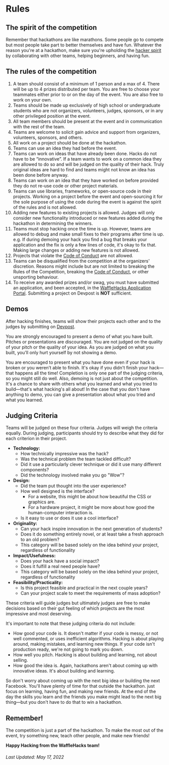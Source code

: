 # Rules

## The spirit of the competition

Remember that hackathons are like marathons.
Some people go to compete but most people take part to better themselves and have fun.
Whatever the reason you're at a hackathon, make sure you're upholding the [hacker spirit](https://medium.com/@tfogo/the-spirit-of-hackathons-a0d81a65060a#.6cx5ac9t8) by collaborating with other teams, helping beginners, and having fun.


## The rules of the competition

1. A team should consist of a minimum of 1 person and a max of 4.
   There will be up to 4 prizes distributed per team.
   You are free to choose your teammates either prior to or on the day of the event.
   You are also free to work on your own.
2. Teams should be made up exclusively of high school or undergraduate students who are not organizers, volunteers, judges, sponsors, or in any other privileged position at the event.
3. All team members should be present at the event and in communication with the rest of the team.
4. Teams are welcome to solicit gain advice and support from organizers, volunteers, sponsors, and others.
5. All work on a project should be done at the hackathon.
6. Teams can use an idea they had before the event.
7. Teams can work on ideas that have already been done.
   Hacks do not have to be “innovative”.
   If a team wants to work on a common idea they are allowed to do so and will be judged on the quality of their hack.
   Truly original ideas are hard to find and teams might not know an idea has been done before anyway.
8. Teams can work on an idea that they have worked on before provided they do not re-use code or other project materials.
9. Teams can use libraries, frameworks, or open-source code in their projects.
   Working on a project before the event and open-sourcing it for the sole purpose of using the code during the event is against the spirit of the rules and is not allowed.
10. Adding new features to existing projects is allowed.
    Judges will only consider new functionality introduced or new features added during the hackathon in determining the winners.
11. Teams must stop hacking once the time is up.
    However, teams are allowed to debug and make small fixes to their programs after time is up.
    e.g. If during demoing your hack you find a bug that breaks your application and the fix is only a few lines of code, it's okay to fix that.
    Making large changes or adding new features is not allowed.
12. Projects that violate the [Code of Conduct](https://mlh.io/code-of-conduct) are not allowed.
13. Teams can be disqualified from the competition at the organizers' discretion.
    Reasons might include but are not limited to breaking the Rules of the Competition, breaking the [Code of Conduct](https://mlh.io/code-of-conduct), or other unsporting behaviour.
14. To receive any awarded prizes and/or swag, you must have submitted an application, and been accepted, in the [WaffleHacks Application Portal](https://apply.wafflehacks.org).
    Submitting a project on Devpost is **NOT** sufficient.


## Demos

After hacking finishes, teams will show their projects each other and to the judges by submitting on [Devpost](https://wffl.link/devpost).

You are strongly encouraged to present a demo of what you have built.
Pitches or presentations are discouraged.
You are not judged on the quality of your pitch or the quality of your idea.
As you are judged on what you built, you'll only hurt yourself by not showing a demo.

You are encouraged to present what you have done even if your hack is broken or you weren’t able to finish.
It's okay if you didn't finish your hack—that happens all the time!
Completion is only one part of the judging criteria, so you might still do well.
Also, demoing is not just about the competition.
It's a chance to share with others what you learned and what you tried to build—that's what hacking's all about!
In the case that you don't have anything to demo, you can give a presentation about what you tried and what you learned.


## Judging Criteria

Teams will be judged on these four criteria.
Judges will weigh the criteria equally.
During judging, participants should try to describe what they did for each criterion in their project.

- __Technology:__
    - How technically impressive was the hack?
    - Was the technical problem the team tackled difficult?
    - Did it use a particularly clever technique or did it use many different components?
    - Did the technology involved make you go "Wow"?
- __Design:__
    - Did the team put thought into the user experience?
    - How well designed is the interface?
        - For a website, this might be about how beautiful the CSS or graphics are.
        - For a hardware project, it might be more about how good the human-computer interaction is.
    - Is it easy to use or does it use a cool interface?
- __Originality:__
    - Can your hack inspire innovation in the next generation of students?
    - Does it do something entirely novel, or at least take a fresh approach to an old problem?
    - This category will be based solely on the idea behind your project, regardless of functionality
- __Impact/Usefulness:__
    - Does your hack have a social impact?
    - Does it fulfill a real need people have?
    - This category will be based solely on the idea behind your project, regardless of functionality
- __Feasibility/Practicality:__
    - Is this project feasible and practical in the next couple years?
    - Can your project scale to meet the requirements of mass adoption?

These criteria will guide judges but ultimately judges are free to make decisions based on their gut feeling of which projects are the most impressive and most deserving.

It's important to note that these judging criteria do not include:

- How good your code is.
  It doesn't matter if your code is messy, or not well commented, or uses inefficient algorithms.
  Hacking is about playing around, making mistakes, and learning new things.
  If your code isn't production ready, we're not going to mark you down.
- How well you pitch.
  Hacking is about building and learning, not about selling.
- How good the idea is.
  Again, hackathons aren't about coming up with innovative ideas.
  It's about building and learning.

So don't worry about coming up with the next big idea or building the next Facebook. You'll have plenty of time for that outside the hackathon. just focus on learning, having fun, and making new friends. At the end of the day the skills you learn and the friends you make might lead to the next big thing—but you don't have to do that to win a hackathon.


## Remember!

The competition is just a part of the hackathon.
To make the most out of the event, try something new, teach other people, and make new friends!

**Happy Hacking from the WaffleHacks team!**


###### _Last Updated: May 17, 2022_

